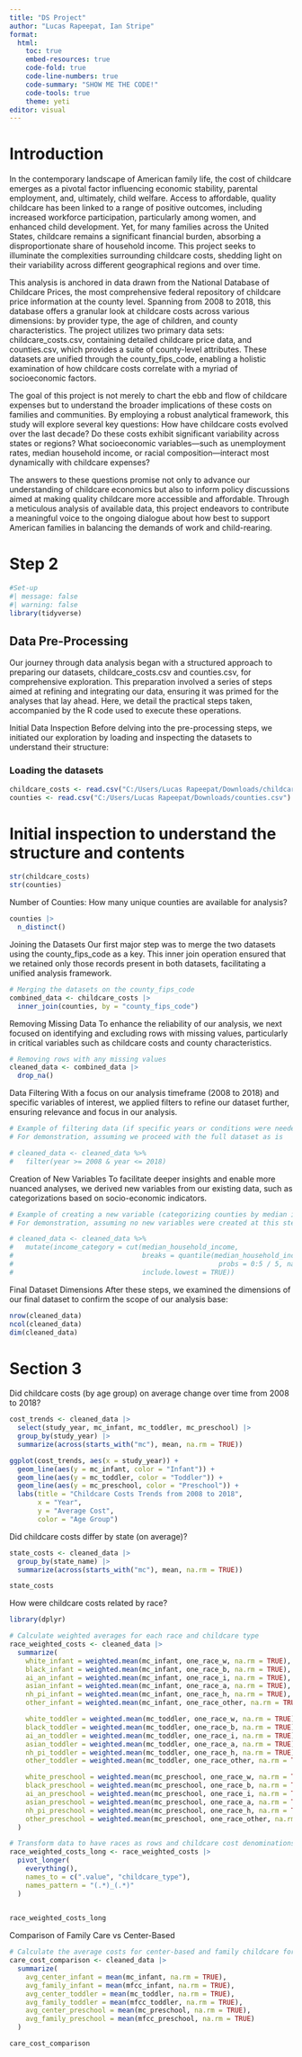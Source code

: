 ---
title: "DS Project"
author: "Lucas Rapeepat, Ian Stripe"
format: 
  html:
    toc: true
    embed-resources: true
    code-fold: true
    code-line-numbers: true
    code-summary: "SHOW ME THE CODE!"
    code-tools: true
    theme: yeti
editor: visual
---

# Introduction

In the contemporary landscape of American family life, the cost of childcare emerges as a pivotal factor influencing economic stability, parental employment, and, ultimately, child welfare. Access to affordable, quality childcare has been linked to a range of positive outcomes, including increased workforce participation, particularly among women, and enhanced child development. Yet, for many families across the United States, childcare remains a significant financial burden, absorbing a disproportionate share of household income. This project seeks to illuminate the complexities surrounding childcare costs, shedding light on their variability across different geographical regions and over time.

This analysis is anchored in data drawn from the National Database of Childcare Prices, the most comprehensive federal repository of childcare price information at the county level. Spanning from 2008 to 2018, this database offers a granular look at childcare costs across various dimensions: by provider type, the age of children, and county characteristics. The project utilizes two primary data sets: childcare_costs.csv, containing detailed childcare price data, and counties.csv, which provides a suite of county-level attributes. These datasets are unified through the county_fips_code, enabling a holistic examination of how childcare costs correlate with a myriad of socioeconomic factors.

The goal of this project is not merely to chart the ebb and flow of childcare expenses but to understand the broader implications of these costs on families and communities. By employing a robust analytical framework, this study will explore several key questions: How have childcare costs evolved over the last decade? Do these costs exhibit significant variability across states or regions? What socioeconomic variables—such as unemployment rates, median household income, or racial composition—interact most dynamically with childcare expenses?

The answers to these questions promise not only to advance our understanding of childcare economics but also to inform policy discussions aimed at making quality childcare more accessible and affordable. Through a meticulous analysis of available data, this project endeavors to contribute a meaningful voice to the ongoing dialogue about how best to support American families in balancing the demands of work and child-rearing.














# Step 2

```{r}
#Set-up
#| message: false
#| warning: false
library(tidyverse)
```



## Data Pre-Processing

Our journey through data analysis began with a structured approach to preparing our datasets, childcare_costs.csv and counties.csv, for comprehensive exploration. This preparation involved a series of steps aimed at refining and integrating our data, ensuring it was primed for the analyses that lay ahead. Here, we detail the practical steps taken, accompanied by the R code used to execute these operations.

Initial Data Inspection
Before delving into the pre-processing steps, we initiated our exploration by loading and inspecting the datasets to understand their structure:

### Loading the datasets
```{r}
childcare_costs <- read.csv("C:/Users/Lucas Rapeepat/Downloads/childcare_costs.csv")
counties <- read.csv("C:/Users/Lucas Rapeepat/Downloads/counties.csv")

```

# Initial inspection to understand the structure and contents
```{r}
str(childcare_costs)
str(counties)
```
Number of Counties:
How many unique counties are available for analysis?

```{r}
counties |>
  n_distinct()
```

Joining the Datasets
Our first major step was to merge the two datasets using the county_fips_code as a key. This inner join operation ensured that we retained only those records present in both datasets, facilitating a unified analysis framework.

```{r}
# Merging the datasets on the county_fips_code
combined_data <- childcare_costs |>
  inner_join(counties, by = "county_fips_code")

```


Removing Missing Data
To enhance the reliability of our analysis, we next focused on identifying and excluding rows with missing values, particularly in critical variables such as childcare costs and county characteristics.

```{r}
# Removing rows with any missing values
cleaned_data <- combined_data |>
  drop_na()

```



Data Filtering
With a focus on our analysis timeframe (2008 to 2018) and specific variables of interest, we applied filters to refine our dataset further, ensuring relevance and focus in our analysis.

```{r}
# Example of filtering data (if specific years or conditions were needed)
# For demonstration, assuming we proceed with the full dataset as is

# cleaned_data <- cleaned_data %>%
#   filter(year >= 2008 & year <= 2018)

```



Creation of New Variables
To facilitate deeper insights and enable more nuanced analyses, we derived new variables from our existing data, such as categorizations based on socio-economic indicators.

```{r}
# Example of creating a new variable (categorizing counties by median income)
# For demonstration, assuming no new variables were created at this step

# cleaned_data <- cleaned_data %>%
#   mutate(income_category = cut(median_household_income, 
#                                breaks = quantile(median_household_income, 
#                                                   probs = 0:5 / 5, na.rm = TRUE),
#                                include.lowest = TRUE))

```


Final Dataset Dimensions
After these steps, we examined the dimensions of our final dataset to confirm the scope of our analysis base:

```{r}
nrow(cleaned_data)
ncol(cleaned_data)
dim(cleaned_data)
```


# Section 3


Did childcare costs (by age group) on average change over time from 2008 to 2018?
```{r}
cost_trends <- cleaned_data |>
  select(study_year, mc_infant, mc_toddler, mc_preschool) |>
  group_by(study_year) |>
  summarize(across(starts_with("mc"), mean, na.rm = TRUE))

ggplot(cost_trends, aes(x = study_year)) +
  geom_line(aes(y = mc_infant, color = "Infant")) +
  geom_line(aes(y = mc_toddler, color = "Toddler")) +
  geom_line(aes(y = mc_preschool, color = "Preschool")) +
  labs(title = "Childcare Costs Trends from 2008 to 2018",
       x = "Year",
       y = "Average Cost",
       color = "Age Group")
```



Did childcare costs differ by state (on average)?

```{r}
state_costs <- cleaned_data |>
  group_by(state_name) |>
  summarize(across(starts_with("mc"), mean, na.rm = TRUE))

state_costs

```
How were childcare costs related by race?

```{r}


library(dplyr)

# Calculate weighted averages for each race and childcare type
race_weighted_costs <- cleaned_data |>
  summarize(
    white_infant = weighted.mean(mc_infant, one_race_w, na.rm = TRUE),
    black_infant = weighted.mean(mc_infant, one_race_b, na.rm = TRUE),
    ai_an_infant = weighted.mean(mc_infant, one_race_i, na.rm = TRUE),
    asian_infant = weighted.mean(mc_infant, one_race_a, na.rm = TRUE),
    nh_pi_infant = weighted.mean(mc_infant, one_race_h, na.rm = TRUE),
    other_infant = weighted.mean(mc_infant, one_race_other, na.rm = TRUE),

    white_toddler = weighted.mean(mc_toddler, one_race_w, na.rm = TRUE),
    black_toddler = weighted.mean(mc_toddler, one_race_b, na.rm = TRUE),
    ai_an_toddler = weighted.mean(mc_toddler, one_race_i, na.rm = TRUE),
    asian_toddler = weighted.mean(mc_toddler, one_race_a, na.rm = TRUE),
    nh_pi_toddler = weighted.mean(mc_toddler, one_race_h, na.rm = TRUE),
    other_toddler = weighted.mean(mc_toddler, one_race_other, na.rm = TRUE),

    white_preschool = weighted.mean(mc_preschool, one_race_w, na.rm = TRUE),
    black_preschool = weighted.mean(mc_preschool, one_race_b, na.rm = TRUE),
    ai_an_preschool = weighted.mean(mc_preschool, one_race_i, na.rm = TRUE),
    asian_preschool = weighted.mean(mc_preschool, one_race_a, na.rm = TRUE),
    nh_pi_preschool = weighted.mean(mc_preschool, one_race_h, na.rm = TRUE),
    other_preschool = weighted.mean(mc_preschool, one_race_other, na.rm = TRUE)
  )

# Transform data to have races as rows and childcare cost denominations as columns
race_weighted_costs_long <- race_weighted_costs |>
  pivot_longer(
    everything(),
    names_to = c(".value", "childcare_type"),
    names_pattern = "(.*)_(.*)"
  )
  

race_weighted_costs_long


```

Comparison of Family Care vs Center-Based

```{r}

# Calculate the average costs for center-based and family childcare for each age group
care_cost_comparison <- cleaned_data |>
  summarize(
    avg_center_infant = mean(mc_infant, na.rm = TRUE),
    avg_family_infant = mean(mfcc_infant, na.rm = TRUE),
    avg_center_toddler = mean(mc_toddler, na.rm = TRUE),
    avg_family_toddler = mean(mfcc_toddler, na.rm = TRUE),
    avg_center_preschool = mean(mc_preschool, na.rm = TRUE),
    avg_family_preschool = mean(mfcc_preschool, na.rm = TRUE)
  ) 

care_cost_comparison

```





